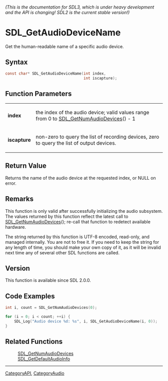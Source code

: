 ====== (This is the documentation for SDL3, which is under heavy development and the API is changing! SDL2 is the current stable version!) ======
= SDL_GetAudioDeviceName =

Get the human-readable name of a specific audio device.

== Syntax ==

<syntaxhighlight lang='c'>
const char* SDL_GetAudioDeviceName(int index,
                                   int iscapture);
</syntaxhighlight>

== Function Parameters ==

{|
|'''index'''
|the index of the audio device; valid values range from 0 to [[SDL_GetNumAudioDevices]]() - 1
|-
|'''iscapture'''
|non-zero to query the list of recording devices, zero to query the list of output devices.
|}

== Return Value ==

Returns the name of the audio device at the requested index, or NULL on
error.

== Remarks ==

This function is only valid after successfully initializing the audio
subsystem. The values returned by this function reflect the latest call to
[[SDL_GetNumAudioDevices]](); re-call that function to redetect available
hardware.

The string returned by this function is UTF-8 encoded, read-only, and
managed internally. You are not to free it. If you need to keep the string
for any length of time, you should make your own copy of it, as it will be
invalid next time any of several other SDL functions are called.

== Version ==

This function is available since SDL 2.0.0.

== Code Examples ==

<syntaxhighlight lang='c++'>
int i, count = SDL_GetNumAudioDevices(0);

for (i = 0; i < count; ++i) {
    SDL_Log("Audio device %d: %s", i, SDL_GetAudioDeviceName(i, 0));
}
</syntaxhighlight>

== Related Functions ==

:[[SDL_GetNumAudioDevices]]
:[[SDL_GetDefaultAudioInfo]]

----
[[CategoryAPI]], [[CategoryAudio]]


